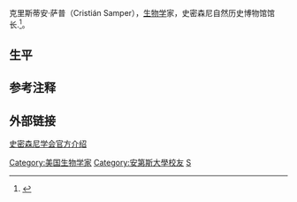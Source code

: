 克里斯蒂安·萨普（Cristián Samper{{bd|1965年|9月25日|}}），[[生物学|生物学]]家，史密森尼自然历史博物馆馆长.<ref>{{cite web |url=http://www.si.edu/about/people.htm |title=About Smithsonian: People |publisher=Si.edu |date=2010-06-21 |accessdate=2011-08-11 |deadurl=yes |archiveurl=https://web.archive.org/web/20110810160326/http://www.si.edu/about/people.htm |archivedate=2011-08-10 }}</ref>。
==生平==
==参考注释==
{{reflist}}
==外部链接==
[https://web.archive.org/web/20100619135037/http://www.mnh.si.edu/about/samper.html 史密森尼学会官方介绍]

[[Category:美国生物学家|Category:美国生物学家]]
[[Category:安第斯大學校友|Category:安第斯大學校友]]
[[Category:哈佛大學校友|S]]